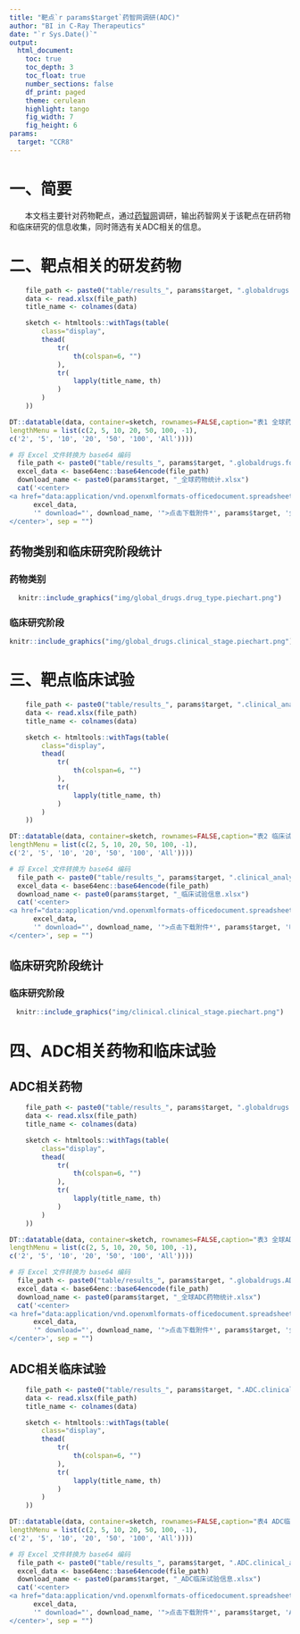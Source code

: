 ```yaml
---
title: "靶点`r params$target`药智网调研(ADC)"
author: "BI in C-Ray Therapeutics"
date: "`r Sys.Date()`"
output:
  html_document: 
    toc: true
    toc_depth: 3
    toc_float: true
    number_sections: false
    df_print: paged
    theme: cerulean
    highlight: tango
    fig_width: 7
    fig_height: 6
params:
  target: "CCR8"
---
```


<style>
p.caption {
    font-size: 1.5em;
}
</style>

# 一、简要
&emsp;&emsp;本文档主要针对药物靶点，通过[药智网](https://db.yaozh.com/)调研，输出药智网关于该靶点在研药物和临床研究的信息收集，同时筛选有关ADC相关的信息。

# 二、靶点相关的研发药物
```r
    file_path <- paste0("table/results_", params$target, ".globaldrugs.format.xlsx")
    data <- read.xlsx(file_path)
    title_name <- colnames(data)

    sketch <- htmltools::withTags(table(
        class="display",
        thead(
            tr(
                th(colspan=6, "")
            ),
            tr(
                lapply(title_name, th)
            )
        )
    ))

DT::datatable(data, container=sketch, rownames=FALSE,caption="表1 全球药物统计 ", options=list(columnDefs=list(list(className="dt-center", targets=0:5)),
lengthMenu = list(c(2, 5, 10, 20, 50, 100, -1),
c('2', '5', '10', '20', '50', '100', 'All'))))
```
```r
# 将 Excel 文件转换为 base64 编码
  file_path <- paste0("table/results_", params$target, ".globaldrugs.format.xlsx")
  excel_data <- base64enc::base64encode(file_path)
  download_name <- paste0(params$target, "_全球药物统计.xlsx")
  cat('<center>
<a href="data:application/vnd.openxmlformats-officedocument.spreadsheetml.sheet;base64,', 
      excel_data, 
      '" download="', download_name, '">点击下载附件*', params$target, '全球药物统计*</a>  
</center>', sep = "")
```

## 药物类别和临床研究阶段统计{.tabset}
### 药物类别
<center>
```r
knitr::include_graphics("img/global_drugs.drug_type.piechart.png")
```
</center>


### 临床研究阶段
<center>
```r
knitr::include_graphics("img/global_drugs.clinical_stage.piechart.png")
```
</center>


# 三、靶点临床试验
```r
    file_path <- paste0("table/results_", params$target, ".clinical_analysis.format.xlsx")
    data <- read.xlsx(file_path)
    title_name <- colnames(data)

    sketch <- htmltools::withTags(table(
        class="display",
        thead(
            tr(
                th(colspan=6, "")
            ),
            tr(
                lapply(title_name, th)
            )
        )
    ))

DT::datatable(data, container=sketch, rownames=FALSE,caption="表2 临床试验信息",escape = FALSE, options=list(columnDefs=list(list(className="dt-center", targets=0:5)),
lengthMenu = list(c(2, 5, 10, 20, 50, 100, -1),
c('2', '5', '10', '20', '50', '100', 'All'))))
```
```r
# 将 Excel 文件转换为 base64 编码
  file_path <- paste0("table/results_", params$target, ".clinical_analysis.format.xlsx")
  excel_data <- base64enc::base64encode(file_path)
  download_name <- paste0(params$target, "_临床试验信息.xlsx")
  cat('<center>
<a href="data:application/vnd.openxmlformats-officedocument.spreadsheetml.sheet;base64,', 
      excel_data,
      '" download="', download_name, '">点击下载附件*', params$target, '临床试验信息*</a> 
</center>', sep = "")
```

## 临床研究阶段统计
### 临床研究阶段
<center>
```r
knitr::include_graphics("img/clinical.clinical_stage.piechart.png")
```
</center>

# 四、ADC相关药物和临床试验
## ADC相关药物
```r
    file_path <- paste0("table/results_", params$target, ".globaldrugs.ADC.format.xlsx")
    data <- read.xlsx(file_path)
    title_name <- colnames(data)

    sketch <- htmltools::withTags(table(
        class="display",
        thead(
            tr(
                th(colspan=6, "")
            ),
            tr(
                lapply(title_name, th)
            )
        )
    ))

DT::datatable(data, container=sketch, rownames=FALSE,caption="表3 全球ADC药物统计 ", options=list(columnDefs=list(list(className="dt-center", targets=0:5)),
lengthMenu = list(c(2, 5, 10, 20, 50, 100, -1),
c('2', '5', '10', '20', '50', '100', 'All'))))
```
```r
# 将 Excel 文件转换为 base64 编码
  file_path <- paste0("table/results_", params$target, ".globaldrugs.ADC.format.xlsx")
  excel_data <- base64enc::base64encode(file_path)
  download_name <- paste0(params$target, "_全球ADC药物统计.xlsx")
  cat('<center>
<a href="data:application/vnd.openxmlformats-officedocument.spreadsheetml.sheet;base64,', 
      excel_data,
      '" download="', download_name, '">点击下载附件*', params$target, '全球ADC药物统计*</a>  
</center>', sep = "")
```

## ADC相关临床试验
```r
    file_path <- paste0("table/results_", params$target, ".ADC.clinical_analysis.format.xlsx")
    data <- read.xlsx(file_path)
    title_name <- colnames(data)

    sketch <- htmltools::withTags(table(
        class="display",
        thead(
            tr(
                th(colspan=6, "")
            ),
            tr(
                lapply(title_name, th)
            )
        )
    ))

DT::datatable(data, container=sketch, rownames=FALSE,caption="表4 ADC临床试验信息",escape = FALSE, options=list(columnDefs=list(list(className="dt-center", targets=0:5)),
lengthMenu = list(c(2, 5, 10, 20, 50, 100, -1),
c('2', '5', '10', '20', '50', '100', 'All'))))
```
```r
# 将 Excel 文件转换为 base64 编码
  file_path <- paste0("table/results_", params$target, ".ADC.clinical_analysis.format.xlsx")
  excel_data <- base64enc::base64encode(file_path)
  download_name <- paste0(params$target, "_ADC临床试验信息.xlsx")
  cat('<center>
<a href="data:application/vnd.openxmlformats-officedocument.spreadsheetml.sheet;base64,', 
      excel_data,
      '" download="', download_name, '">点击下载附件*', params$target, 'ADC临床试验信息*</a>
</center>', sep = "")
```